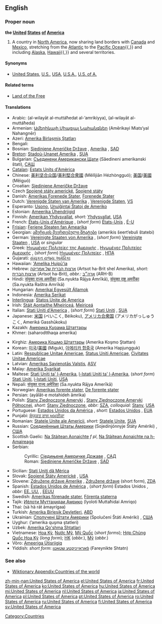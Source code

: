 ==English==

===Proper noun===
'''the [[united|United]] [[states|States]] [[of]] [[America]]'''

# A country in [[North America]], now sharing land borders with [[Canada]] and [[Mexico]], stretching from the [[Atlantic Ocean|Atlantic]] to the [[Pacific Ocean]]{{,}} and including [[Alaska]], [[Hawaii]]{{,}} and several territories.

====Synonyms====
*{{italbrac-colon|country in North America}} [[United States]], [[U.S.]], [[USA]], [[U.S.A.]], [[U.S. of A.]]

====Related terms====
*[[Land of the Free]]

====Translations====
{{top}}
*Arabic: {{ARchar|[[الولايات المتحدة الامريكية]]}} (al-wilayāt al-muttáħedat al-’amrikíyya), {{ARchar|[[الولايات المتحدة]]}} (al-wilayāt al-muttáħeda) {{fpl}}
*Armenian: [[Ամերիկայի Միացյալ Նահանգներ]] (Amērikayi Miats‘yal Nahangnēr)
*Azeri: [[Amerika Birləşmiş Ştatları]]
*Bengali: {{BNchar|[[মার্কিন যুক্তরাষ্ট্র]]}}
*Bosnian: [[Sjedinjene Američke Države]] {{fpl}}, [[Amerika]] {{f}}, [[SAD]]
*[[Breton]]: [[Stadoù-Unanet Amerika]] {{fpl}}, [[SUA]]
*Bulgarian: [[Съединени Американски Щати]] (Sǎedineni amerikanski štati), [[САЩ]]
*[[Catalan]]: [[Estats Units d'Amèrica]] {{m}} {{p}}
*Chinese: [[美利坚合众国]]/[[美利堅合衆國]] (Měilìjiān Hézhòngguó); [[美国]]/[[美國]] (Měiguó)
*Croatian: [[Sjedinjene Američke Države]] {{fpl}}
*Czech [[Spojené státy americké]], [[Spojené státy]]
*Danish: [[Amerikas Forenede Stater]], [[Forenede Stater]]
*Dutch: [[Verenigde Staten van Amerika]] {{fpl}}, [[Verenigde Staten]], [[VS]]
*Esperanto: [[Usono]], [[Unuiĝintaj Ŝtatoj de Ameriko]]
*Estonian: [[Ameerika Ühendriigid]]
*Finnish: [[Amerikan Yhdysvallat]], ''short:'' [[Yhdysvallat]], [[USA]]
*French: [[États-Unis d'Amérique]] {{mpl}}, (''short form'') [[États-Unis]] {{mpl}}, [[É-U]]
*[[Frisian]]: [[Feriene Steaten fan Amearika]]
*Georgian: [[ამერიკის შეერთებული შტატები]] (amerikis šeert‘ebuli štatebi)
*German: [[Vereinigte Staaten von Amerika]] {{mpl}}, (''short form'') [[Vereinigte Staaten]] {{mpl}}, [[USA]] {{mpl}} or {{f}} ''singular''
*Greek: [[Ηνωμένες Πολιτείες της Αμερικής]] {{fpl}}, [[Ηνωμένες Πολιτείες Αμερικής]] {{fpl}}, (''short form'') [[Ηνωμένες Πολιτείες]] {{fpl}}, [[ΗΠΑ]]
*Gujarati: [[સંયુકત રાજ્ય અમેરિકા]]
*Hawaiian: [['Amelika Huipū'ia]]
*Hebrew: [[ארצות הברית של אמריקה]] (Artsot ha-Brit shel Amerika), ''short:'' [[ארצות הברית]] (Artsot ha-Brit), ''abbr.:'' [[ארה״ב]] (ARH-B)
*Hindi: [[संयुक्त राज्य अमरीका]] (Sa.nyukta Rājya Amrīkā), [[संयुक्त राष्ट्र अमरीका]] (Sa.nyukta Raštra Amrīkā)
*Hungarian: [[Amerikai Egyesült Államok]]
*Indonesia: [[Amerika Serikat]]
*[[Interlingua]]: [[Statos Unite de America]]
*Irish: [[Stáit Aontaithe Mheiriceá]], [[Meiriceá]]
*Italian: [[Stati Uniti d'America]] {{mpl}}, (''short form'') [[Stati Uniti]] {{mpl}}, [[SUA]]
*Japanese: [[米国]] (べいこく, Béikoku), [[アメリカ合衆国]] (アメリカがっしゅうこく, Ameriká Gasshūkoku)
*Kazakh: [[Америка Құрама Штаттары]]
*Khmer: {{KMchar|[[សហរដ្ឋអាេមរិក]]}} (saharodtthaqa amerika)
{{mid}}
*Kirghiz: [[Америка Кошмо Штаттары]] (Amerika Koşmo Ştattarı)
*Korean: [[미국]]/[[美國]] (Miguk), [[아메리카 합중국]] (Amerika Hapjungguk)
*Latin: [[Respublicae Unitae Americae]], [[Status Uniti Americae]], [[Civitates Unitae Americae]]
*Latvian: [[Amerikas Savienotās Valstis]], [[ASV]]
*Malay: [[Amerika Syarikat]]
*Maltese: [[Stati Uniti ta' l-Amerika]], [[l-Istati Uniti ta' l-Amerika]], (''short form'') [[Stati Uniti]], [[l-Istati Uniti]], [[USA]]
*Nepali: [[संयुक्त राज्य अमेरिका]] (Sa.nyukta Rājya Amerīkā)
*Norwegian: [[Amerikas forente stater]], [[De forente stater]]
*Persian: {{FAchar|[[ایالات متحده امریکا|ایالات متحده آمریکا]]}} (ayâlât-e motahideh âmrika)
*Polish: [[Stany Zjednoczone Ameryki]] {{m}} {{p}}, [[Stany Zjednoczone Ameryki Północnej]], ''short:'' [[Stany Zjednoczone]], ''abbr:'' [[SZA]], ''colloquial:'' [[Stany]], [[USA]]
*Portuguese: [[Estados Unidos da América]] {{mpl}}, ''short:'' [[Estados Unidos]] {{mpl}}, [[EUA]]
*Punjabi: [[ਸੰਯੁਕਤ ਰਾਜ ਅਮਰੀਕਾ]]
*Romanian: [[Statele Unite ale Americii]], ''short:'' [[Statele Unite]], [[SUA]]
*Russian: [[Соединённые Штаты Америки]] (Sojedinjónnyje Štáty Amériki) {{mpl}}, [[США]]
*Scottish Gaelic: [[Na Stàitean Aonaichte]] ''f pl'', [[Na Stàitean Aonaichte na h-Amaireaga]] {{fpl}}
*Serbian:
*:Cyrillic: [[Сједињене Америчке Државе]] {{fpl}}, [[САД]]
*:Roman: [[Sjedinjene Američke Države]] {{fpl}}, [[SAD]]
*Sicilian: [[Stati Uniti dâ Mèrica]] {{mpl}}
*Slovak: [[Spojené Štáty Americké]] {{mpl}}, [[USA]]
*Slovene: [[Združene države Amerike]] {{fpl}}, [[Združene države]] {{fpl}} (short form), [[ZDA]]
*Spanish: [[Estados Unidos de América]] {{m}} {{s}}, (''short form'') Estados Unidos {{m}} {{s}}, ''abbr:'' [[EE. UU.]] {{m}} {{s}}, [[EEUU]]
*Swedish: [[Amerikas förenade stater]], [[Förenta staterna]]
*Tajik: [[Иёлоти Муттаҳидаи Амриқо]] (Iyoloti Muttaħidai Amriqo)
*Thai: {{THchar|[[สหรัฐอเมริกา]]}} (sà hà rát àmayrígaa)
*Turkish: [[Amerika Birleşik Devletleri]], [[ABD]]
*Ukrainian: [[Сполучені Штати Америки]] (Spolučeni Štáti Amériki) {{mpl}}, [[США#Ukrainian|США]]
*Uyghur: {{FAchar|[[ﺋﺎﻣﯧﺮﯨﻜﺎ ﻗﻮﺷﻤﺎ ﺷﺘﺎﺗﻠﯩﺮﻯ]]}} (’amerika quşma ştatleri)
*Uzbek: [[Amerika Qo'shma Shtatlari]]
*Vietnamese: [[Hoa Kỳ]], [[Nước Mỹ]], [[Mỹ Quốc]] (''short forms''); [[Hợp Chủng Quốc Hoa Kỳ]] (''long form''); [[HK#Vietnamese|HK]] (''abbr.''), [[Mỹ]] (''abbr.'')
*Võro: [[Ameeriga Ütisriigiq]]
*Yiddish: ''short form'': [[פֿאַראייניקטע שטאַטן]] (Fareynikte Shtatn)
{{bottom}}

===See also===
*[[Wiktionary Appendix:Countries of the world]]

[[Category:Countries]]

[[zh-min-nan:United States of America]]
[[el:United States of America]]
[[fr:United States of America]]
[[ko:United States of America]]
[[hu:United States of America]]
[[mi:United States of America]]
[[nl:United States of America]]
[[ja:United States of America]]
[[pl:United States of America]]
[[pt:United States of America]]
[[ro:United States of America]]
[[ru:United States of America]]
[[fi:United States of America]]
[[sv:United States of America]]